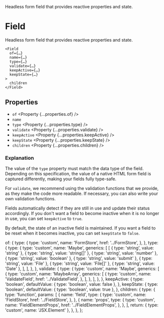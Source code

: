 
<Title>Field</Title>
<Description>
  Headless form field that provides reactive properties and state.
</Description>

# Field

Headless form field that provides reactive properties and state.

```tsx
<Field
  of={…}
  name={…}
  type={…}
  validate={…}
  keepActive={…}
  keepState={…}
>
  children
</Field>
```

## Properties

- `of` <Property {...properties.of} />
- `name` <Property type="string" />
- `type` <Property {...properties.type} />
- `validate` <Property {...properties.validate} />
- `keepActive` <Property {...properties.keepActive} />
- `keepState` <Property {...properties.keepState} />
- `children` <Property {...properties.children} />

### Explanation

The value of the `type` property must match the data type of the field. Depending on this specification, the value of a native HTML form field is captured differently, making your fields fully type-safe.

For `validate`, we recommend using the validation functions that we provide, as they make the code more readable. If necessary, you can also write your own validation functions.

Fields automatically detect if they are still in use and update their status accordingly. If you don't want a field to become inactive when it is no longer in use, you can set `keepActive` to `true`.

By default, the state of an inactive field is maintained. If you want a field to be reset when it becomes inactive, you can set `keepState` to `false`.

  of: {
    type: {
      type: 'custom',
      name: 'FormStore',
      href: '../FormStore',
    },
  },
  type: {
    type: {
      type: 'custom',
      name: 'Maybe',
      generics: [
        [
          { type: 'string', value: 'string' },
          { type: 'string', value: 'string[]' },
          { type: 'string', value: 'number' },
          { type: 'string', value: 'boolean' },
          { type: 'string', value: 'submit' },
          { type: 'string', value: 'File' },
          { type: 'string', value: 'File[]' },
          { type: 'string', value: 'Date' },
        ],
      ],
    },
  },
  validate: {
    type: {
      type: 'custom',
      name: 'Maybe',
      generics: [
        {
          type: 'custom',
          name: 'MaybeArray',
          generics: [
            {
              type: 'custom',
              name: 'ValidateField',
              href: '../ValidateField',
            },
          ],
        },
      ],
    },
  },
  keepActive: {
    type: 'boolean',
    defaultValue: { type: 'boolean', value: false },
  },
  keepState: {
    type: 'boolean',
    defaultValue: { type: 'boolean', value: true },
  },
  children: {
    type: {
      type: 'function',
      params: [
        {
          name: 'field',
          type: {
            type: 'custom',
            name: 'FieldStore',
            href: '../FieldStore',
          },
        },
        {
          name: 'props',
          type: {
            type: 'custom',
            name: 'FieldElementProps',
            href: '../FieldElementProps',
          },
        },
      ],
      return: { type: 'custom', name: 'JSX.Element' },
    },
  },
};
